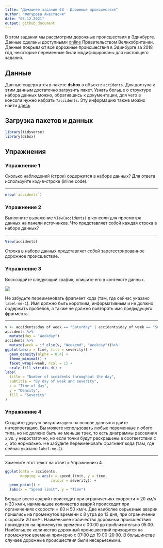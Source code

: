 ```yaml
---
title: "Домашнее задание 03 - Дорожные происшествия"
author: "Фигурова Анастасия"
date: "03.12.2021"
output: github_document
---
```


В этом задании мы рассмотрим дорожные происшествия в Эдинбурге.
Данные сделаны доступными [online](https://data.gov.uk/dataset/cb7ae6f0-4be6-4935-9277-47e5ce24a11f/road-safety-data/datafile/36f1658e-b709-47e7-9f56-cca7aefeb8fe/preview) Правительством Великобритании.
Данные покрывают все дорожные происшествия в Эдинбурге за 2018 год, некоторые переменные были модифицированы для настоящего задания.

## Данные

Данные содержатся в пакете **dsbox** в объекте `accidents`.
Для доступа к этим данным достаточно загрузить пакет.
Узнать больше о структуре набора данных можно, обратившись к документации, для чего в консоли нужно набрать `?accidents`.
Эту информацию также можно найти [здесь](https://rstudio-education.github.io/dsbox/reference/accidents.html).


## Загрузка пакетов и данных

```r
library(tidyverse)
library(dsbox)
```

## Упражнения

### Упражнение 1

Сколько наблюдений (строк) содержится в наборе данных? Для ответа используйте код-в-строке (inline code).

---

```r
nrow(`accidents`)
```

### Упражнение 2

Выполните выражение `View(accidents)` в консоли для просмотра данных на панели источников. Что представляет собой каждая строка в наборе данных?

---

```r
View(accidents)
```
Строка в наборе данных представляет собой зарегестрированное дорожное происшествие.

### Упражнение 3

Воссоздайте следующий график, опишите его в контексте данных. 

![](accidents-task.png)

Не забудьте переименовать фрагмент кода (там, где сейчас указано `label-me-1`). Имя должно быть коротким, информативным и не должно содержать пробелов, а также не должно повторять имя предыдущего фрагмента.

---

```r
v <- accidents$day_of_week == "Saturday" | accidents$day_of_week == "Sunday"
accidents %>%
  mutate(day = "Weekday")
accidents %>%
  mutate(week = if_else(v, "Weekend", "Weekday"))%>%
ggplot(aes(x = time, fill = severity)) + 
  geom_density(alpha = 0.4) +
  theme_minimal() +
  facet_wrap(~week, ncol = 1) +
  scale_fill_viridis_d() +
labs(
  title = "Number of accidents throughout the day",
  subtitle = "By day of week and severity",
  x = "Time of day",
  y = "Density",
  fill = "Severity"
)
```

### Упражнение 4

Создайте другую визуализацию на основе данных и дайте интерпретацию. Вы можете использовать любые переменные любого типа, но их должно быть не меньше трех, то есть диаграммы рассеяния `x` vs. `y` недостаточно, но если точки будут раскрашены в соответствии с `z`, это нормально. Не забудьте переименовать фрагмент кода (там, где сейчас указано `label-me-2`).

---

Замените этот текст на ответ к Упражнению 4.

```r
ggplot(data = accidents, 
       mapping = aes(x = speed_limit, y = time,
                     colour = severity)) +
  geom_point() +
  labs(x = "Speed limit", y = "Time")
```
Больше всего аварий происходит при ограничениях скорости = 20 км/ч и 30 км/ч, наименьшее количество аварий происходит при органичениях скорости = 60 и 50 км/ч. Две наиболее серьезные аварии пришлись на промежуток времени с 8 утра до 13 дня, при ограничении скорости 20 км/ч. Наименьшее количество дорожный происшествий приходится на промежуток времени с 00:00 до приблизительно 05:00. Наибольшее количество дорожный происшествий приходится на промежуток времени примерно с 07:00 до 19:00-20:00. В большинстве случаев дорожные происшествия были несерьезными.